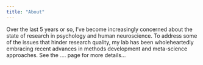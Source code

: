 ```yaml
---
title: "About"
---
```


Over the last 5 years or so, I've become increasingly concerned about the state of research in psychology and human neuroscience. To address some of the issues that hinder research quality, my lab has been wholeheartedly embracing recent advances in methods development and meta-science approaches. See the .... page for more details...
